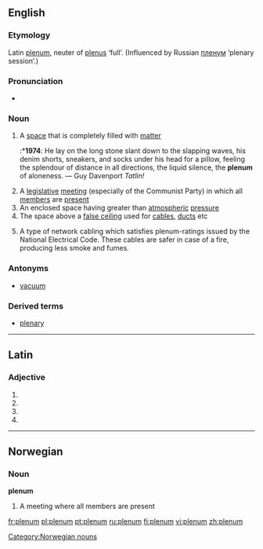 ==English==

===Etymology===
Latin [[plenum#Latin|plenum]], neuter of [[plenus]] ‘full’.  (Influenced by Russian [[пленум]] ‘plenary session’.)

===Pronunciation===
* {{IPA|/'pli:nəm/}}

===Noun===
{{en-noun|pl2=plena}}

# A [[space]] that is completely filled with [[matter]]
#:*'''1974''': He lay on the long stone slant down to the slapping waves, his denim shorts, sneakers, and socks under his head for a pillow, feeling the splendour of distance in all directions, the liquid silence, the '''plenum''' of aloneness. — Guy Davenport ''Tatlin!''
# A [[legislative]] [[meeting]] (especially of the Communist Party) in which all [[member]]s are [[present]]
# An enclosed space having greater than [[atmospheric]] [[pressure]]
# The space above a [[false ceiling]] used for [[cable]]s, [[duct]]s etc
# {{computing}} A type of network cabling which satisfies plenum-ratings issued by the National Electrical Code.  These cables are safer in case of a fire, producing less smoke and fumes.

===Antonyms===
*[[vacuum]]

===Derived terms===
*[[plenary]]

----

==Latin==

===Adjective===
{{la-adj-form|plēnum}}

# {{inflection of|[[plenus#Latin|plēnus]]||nom|n|s|lang=la}}
# {{inflection of|[[plenus#Latin|plēnus]]||acc|m|s|lang=la}}
# {{inflection of|[[plenus#Latin|plēnus]]||acc|n|s|lang=la}}
# {{inflection of|[[plenus#Latin|plēnus]]||voc|n|s|lang=la}}

----

==Norwegian==

===Noun===
'''plenum'''

# A meeting where all members are present

[[Category:Norwegian nouns]]

[[fr:plenum]]
[[pl:plenum]]
[[pt:plenum]]
[[ru:plenum]]
[[fi:plenum]]
[[vi:plenum]]
[[zh:plenum]]
